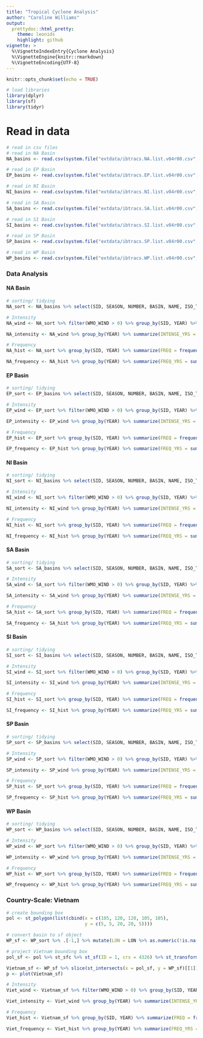 ```yaml
---
title: "Tropical Cyclone Analysis"
author: "Caroline Williams"
output:
  prettydoc::html_pretty:
    theme: leonids
    highlight: github
vignette: >
  %\VignetteIndexEntry{Cyclone Analysis}
  %\VignetteEngine{knitr::rmarkdown}
  %\VignetteEncoding{UTF-8}
---
```


```r
knitr::opts_chunk$set(echo = TRUE)
```

```r
# load libraries
library(dplyr)
library(sf)
library(tidyr)
```

# Read in data
```r
# read in csv files
# read in NA Basin
NA_basins <- read.csv(system.file("extdata/ibtracs.NA.list.v04r00.csv", package = "cyclone"))

# read in EP Basin
EP_basins <- read.csv(system.file("extdata/ibtracs.EP.list.v04r00.csv", package = "cyclone"))

# read in NI Basin
NI_basins <- read.csv(system.file("extdata/ibtracs.NI.list.v04r00.csv", package = "cyclone"))

# read in SA Basin
SA_basins <- read.csv(system.file("extdata/ibtracs.SA.list.v04r00.csv", package = "cyclone"))

# read in SI Basin
SI_basins <- read.csv(system.file("extdata/ibtracs.SI.list.v04r00.csv", package = "cyclone"))

# read in SP Basin
SP_basins <- read.csv(system.file("extdata/ibtracs.SP.list.v04r00.csv", package = "cyclone"))

# read in WP Basin
WP_basins <- read.csv(system.file("extdata/ibtracs.WP.list.v04r00.csv", package = "cyclone"))
```

### Data Analysis
#### NA Basin
```r
# sorting/ tidying
NA_sort <- NA_basins %>% select(SID, SEASON, NUMBER, BASIN, NAME, ISO_TIME, LAT, LON, WMO_WIND, DIST2LAND, LANDFALL) %>% separate(., "ISO_TIME", c("YEAR", "MONTH", "DATE"), sep= "-") %>% separate(., "DATE", c("DATE", "TIME"), sep= " ")

# Intensity 
NA_wind <- NA_sort %>% filter(WMO_WIND > 0) %>% group_by(SID, YEAR) %>% summarize(INTENSITY = mean(WMO_WIND %>% as.numeric()))

NA_intensity <- NA_wind %>% group_by(YEAR) %>% summarize(INTENSE_YRS = mean(INTENSITY)) %>% mutate(YEAR = YEAR %>% as.numeric())

# Frequency
NA_hist <- NA_sort %>% group_by(SID, YEAR) %>% summarize(FREQ = frequency(SID %>% as.numeric()))

NA_frequency <- NA_hist %>% group_by(YEAR) %>% summarize(FREQ_YRS = sum(FREQ)) %>% mutate(YEAR = YEAR %>% as.numeric())
```

#### EP Basin
```r
# sorting/ tidying
EP_sort <- EP_basins %>% select(SID, SEASON, NUMBER, BASIN, NAME, ISO_TIME, LAT, LON, WMO_WIND, DIST2LAND, LANDFALL) %>% separate(., "ISO_TIME", c("YEAR", "MONTH", "DATE"), sep= "-") %>% separate(., "DATE", c("DATE", "TIME"), sep= " ")

# Intensity 
EP_wind <- EP_sort %>% filter(WMO_WIND > 0) %>% group_by(SID, YEAR) %>% summarize(INTENSITY = mean(WMO_WIND %>% as.numeric()))

EP_intensity <- EP_wind %>% group_by(YEAR) %>% summarize(INTENSE_YRS = mean(INTENSITY)) %>% mutate(YEAR = YEAR %>% as.numeric())

# Frequency
EP_hist <- EP_sort %>% group_by(SID, YEAR) %>% summarize(FREQ = frequency(SID %>% as.numeric()))

EP_frequency <- EP_hist %>% group_by(YEAR) %>% summarize(FREQ_YRS = sum(FREQ)) %>% mutate(YEAR = YEAR %>% as.numeric())
```

#### NI Basin
```r
# sorting/ tidying
NI_sort <- NI_basins %>% select(SID, SEASON, NUMBER, BASIN, NAME, ISO_TIME, LAT, LON, WMO_WIND, DIST2LAND, LANDFALL) %>% separate(., "ISO_TIME", c("YEAR", "MONTH", "DATE"), sep= "-") %>% separate(., "DATE", c("DATE", "TIME"), sep= " ")

# Intensity 
NI_wind <- NI_sort %>% filter(WMO_WIND > 0) %>% group_by(SID, YEAR) %>% summarize(INTENSITY = mean(WMO_WIND %>% as.numeric()))

NI_intensity <- NI_wind %>% group_by(YEAR) %>% summarize(INTENSE_YRS = mean(INTENSITY)) %>% mutate(YEAR = YEAR %>% as.numeric())

# Frequency
NI_hist <- NI_sort %>% group_by(SID, YEAR) %>% summarize(FREQ = frequency(SID %>% as.numeric()))

NI_frequency <- NI_hist %>% group_by(YEAR) %>% summarize(FREQ_YRS = sum(FREQ)) %>% mutate(YEAR = YEAR %>% as.numeric())
```

#### SA Basin
```r
# sorting/ tidying
SA_sort <- SA_basins %>% select(SID, SEASON, NUMBER, BASIN, NAME, ISO_TIME, LAT, LON, WMO_WIND, DIST2LAND, LANDFALL) %>% separate(., "ISO_TIME", c("YEAR", "MONTH", "DATE"), sep= "-") %>% separate(., "DATE", c("DATE", "TIME"), sep= " ")

# Intensity 
SA_wind <- SA_sort %>% filter(WMO_WIND > 0) %>% group_by(SID, YEAR) %>% summarize(INTENSITY = mean(WMO_WIND %>% as.numeric()))

SA_intensity <- SA_wind %>% group_by(YEAR) %>% summarize(INTENSE_YRS = mean(INTENSITY)) %>% mutate(YEAR = YEAR %>% as.numeric())

# Frequency
SA_hist <- SA_sort %>% group_by(SID, YEAR) %>% summarize(FREQ = frequency(SID %>% as.numeric()))

SA_frequency <- SA_hist %>% group_by(YEAR) %>% summarize(FREQ_YRS = sum(FREQ)) %>% mutate(YEAR = YEAR %>% as.numeric())
```

#### SI Basin
```r
# sorting/ tidying
SI_sort <- SI_basins %>% select(SID, SEASON, NUMBER, BASIN, NAME, ISO_TIME, LAT, LON, WMO_WIND, DIST2LAND, LANDFALL) %>% separate(., "ISO_TIME", c("YEAR", "MONTH", "DATE"), sep= "-") %>% separate(., "DATE", c("DATE", "TIME"), sep= " ")

# Intensity 
SI_wind <- SI_sort %>% filter(WMO_WIND > 0) %>% group_by(SID, YEAR) %>% summarize(INTENSITY = mean(WMO_WIND %>% as.numeric()))

SI_intensity <- SI_wind %>% group_by(YEAR) %>% summarize(INTENSE_YRS = mean(INTENSITY)) %>% mutate(YEAR = YEAR %>% as.numeric())

# Frequency
SI_hist <- SI_sort %>% group_by(SID, YEAR) %>% summarize(FREQ = frequency(SID %>% as.numeric()))

SI_frequency <- SI_hist %>% group_by(YEAR) %>% summarize(FREQ_YRS = sum(FREQ)) %>% mutate(YEAR = YEAR %>% as.numeric())
```

#### SP Basin
```r
# sorting/ tidying
SP_sort <- SP_basins %>% select(SID, SEASON, NUMBER, BASIN, NAME, ISO_TIME, LAT, LON, WMO_WIND, DIST2LAND, LANDFALL) %>% separate(., "ISO_TIME", c("YEAR", "MONTH", "DATE"), sep= "-") %>% separate(., "DATE", c("DATE", "TIME"), sep= " ")

# Intensity 
SP_wind <- SP_sort %>% filter(WMO_WIND > 0) %>% group_by(SID, YEAR) %>% summarize(INTENSITY = mean(WMO_WIND %>% as.numeric()))

SP_intensity <- SP_wind %>% group_by(YEAR) %>% summarize(INTENSE_YRS = mean(INTENSITY)) %>% mutate(YEAR = YEAR %>% as.numeric())

# Frequency
SP_hist <- SP_sort %>% group_by(SID, YEAR) %>% summarize(FREQ = frequency(SID %>% as.numeric()))

SP_frequency <- SP_hist %>% group_by(YEAR) %>% summarize(FREQ_YRS = sum(FREQ)) %>% mutate(YEAR = YEAR %>% as.numeric())
```

#### WP Basin
```r
# sorting/ tidying
WP_sort <- WP_basins %>% select(SID, SEASON, NUMBER, BASIN, NAME, ISO_TIME, LAT, LON, WMO_WIND, DIST2LAND, LANDFALL) %>% separate(., "ISO_TIME", c("YEAR", "MONTH", "DATE"), sep= "-") %>% separate(., "DATE", c("DATE", "TIME"), sep= " ")

# Intensity 
WP_wind <- WP_sort %>% filter(WMO_WIND > 0) %>% group_by(SID, YEAR) %>% summarize(INTENSITY = mean(WMO_WIND %>% as.numeric()))

WP_intensity <- WP_wind %>% group_by(YEAR) %>% summarize(INTENSE_YRS = mean(INTENSITY)) %>% mutate(YEAR = YEAR %>% as.numeric())

# Frequency
WP_hist <- WP_sort %>% group_by(SID, YEAR) %>% summarize(FREQ = frequency(SID %>% as.numeric()))

WP_frequency <- WP_hist %>% group_by(YEAR) %>% summarize(FREQ_YRS = sum(FREQ)) %>% mutate(YEAR = YEAR %>% as.numeric())
```

### Country-Scale: Vietnam
```r
# create bounding box
pol <- st_polygon(list(cbind(x = c(105, 120, 120, 105, 105), 
                             y = c(5, 5, 20, 20, 5))))

# convert basin to sf object
WP_sf <- WP_sort %>% .[-1,] %>% mutate(LON = LON %>% as.numeric(!is.na("LON"))) %>% mutate(LAT = LAT %>% as.numeric(!is.na("LAT"))) %>% st_as_sf(coords = c("LON", "LAT"), crs = 4326)

# project Vietnam bounding box
pol_sf <- pol %>% st_sfc %>% st_sf(ID = 1, crs = 4326) %>% st_transform(st_crs(WP_sf))

Vietnam_sf <- WP_sf %>% slice(st_intersects(x = pol_sf, y = WP_sf)[[1]])
p <- plot(Vietnam_sf)

# Intensity 
Viet_wind <- Vietnam_sf %>% filter(WMO_WIND > 0) %>% group_by(SID, YEAR) %>% summarize(INTENSITY = mean(WMO_WIND %>% as.numeric()))

Viet_intensity <- Viet_wind %>% group_by(YEAR) %>% summarize(INTENSE_YRS = mean(INTENSITY)) %>% mutate(YEAR = YEAR %>% as.numeric())

# Frequency
Viet_hist <- Vietnam_sf %>% group_by(SID, YEAR) %>% summarize(FREQ = frequency(SID %>% as.numeric()))

Viet_frequency <- Viet_hist %>% group_by(YEAR) %>% summarize(FREQ_YRS = sum(FREQ)) %>% mutate(YEAR = YEAR %>% as.numeric())
```


